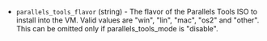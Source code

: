 <!-- Code generated from the comments of the ToolsConfig struct in builder/parallels/common/tools_config.go; DO NOT EDIT MANUALLY -->

- `parallels_tools_flavor` (string) - The flavor of the Parallels Tools ISO to
  install into the VM. Valid values are "win", "lin", "mac", "os2"
  and "other". This can be omitted only if parallels_tools_mode
  is "disable".
